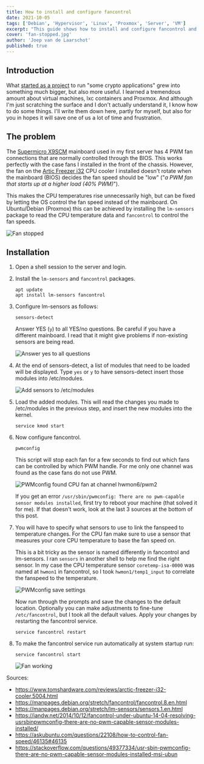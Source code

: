 ```yaml
---
title: How to install and configure fancontrol
date: 2021-10-05
tags: ['Debian', 'Hypervisor', 'Linux', 'Proxmox', 'Server', 'VM']
excerpt: "This guide shows how to install and configure fancontrol and lm-sensors to control the fan speeds of your server."
cover: 'fan-stopped.jpg'
author: 'Joep van de Laarschot'
published: true
---
```


## Introduction

What [started as a project](https://blog.joeplaa.com/building-a-proxmox-cluster/) to run "some crypto applications" grew into something much bigger, but also more useful. I learned a tremendous amount about virtual machines, lxc containers and Proxmox. And although I'm just scratching the surface and I don't actually understand it, I know how to do some things. I'll write them down here, partly for myself, but also for you in hopes it will save one of us a lot of time and frustration.

## The problem

The [Supermicro X9SCM](https://www.supermicro.com/products/motherboard/xeon/c202_c204/x9scm-f.cfm) mainboard used in my first server has 4 PWM fan connections that are normally controlled through the BIOS. This works perfectly with the case fans I installed in the front of the chassis. However, the fan on the [Artic Freezer i32](https://www.amazon.com/ARCTIC-Freezer-i32-Controller-Technology/dp/B0119SJ3L8) CPU cooler I installed doesn't rotate when the mainboard (BIOS) decides the fan speed should be "low" ("*a PWM fan that starts up at a higher load (40% PWM)*").

This makes the CPU temperatures rise unnecessarily high, but can be fixed by letting the OS control the fan speed instead of the mainboard. On Ubuntu/Debian (Proxmox) this can be achieved by installing the `lm-sensors` package to read the CPU temperature data and `fancontrol` to control the fan speeds.

![Fan stopped](fan-stopped.jpg)

## Installation

1. Open a shell session to the server and login.

2. Install the `lm-sensors` and `fancontrol` packages.

    ```shellsession
    apt update
    apt install lm-sensors fancontrol
    ```

3. Configure lm-sensors as follows:

    ```shellsession
    sensors-detect
    ```

    Answer YES (`y`) to all YES/no questions. Be careful if you have a different mainboard. I read that it might give problems if non-existing sensors are being read.

    ![Answer yes to all questions](sensors-detect-yes-no.png)

4. At the end of sensors-detect, a list of modules that need to be loaded will be displayed. Type `yes` or `y` to have sensors-detect insert those modules into /etc/modules.

    ![Add sensors to /etc/modules](sensors-detect-modules-yes.png)

5. Load the added modules. This will read the changes you made to /etc/modules in the previous step, and insert the new modules into the kernel.

    ```shellsession
    service kmod start
    ```

6. Now configure fancontrol.

    ```shellsession
    pwmconfig
    ```

    This script will stop each fan for a few seconds to find out which fans can be controlled by which PWM handle. For me only one channel was found as the case fans do not use PWM.

    ![PWMconfig found CPU fan at channel hwmon6/pwm2](pwmconfig.png)

    <Alert type='error'>
        If you get an error <code>/usr/sbin/pwmconfig: There are no pwm-capable sensor modules installed</code>, first try to reboot your machine (that solved it for me). If that doesn't work, look at the last 3 sources at the bottom of this post.
    </Alert>

7. You will have to specify what sensors to use to link the fanspeed to temperature changes. For the CPU fan make sure to use a sensor that measures your core CPU temperature to base the fan speed on.

    This is a bit tricky as the sensor is named differently in fancontrol and lm-sensors. I ran `sensors` in another shell to help me find the right sensor. In my case the CPU temperature sensor `coretemp-isa-0000` was named at `hwmon1` in fancontrol, so I took `hwmon1/temp1_input` to correlate the fanspeed to the temperature.

    ![PWMconfig save settings](pwmconfig-save-settings.png)

    Now run through the prompts and save the changes to the default location. Optionally you can make adjustments to fine-tune `/etc/fancontrol`, but I took all the default values. Apply your changes by restarting the fancontrol service.

    ```shellsession
    service fancontrol restart
    ```

8. To make the fancontrol service run automatically at system startup run:

    ```shellsession
    service fancontrol start
    ```

    ![Fan working](fan-working.jpg)

<Alert type='info'>
    Sources:

* <https://www.tomshardware.com/reviews/arctic-freezer-i32-cooler,5004.html>
* <https://manpages.debian.org/stretch/fancontrol/fancontrol.8.en.html>
* <https://manpages.debian.org/stretch/lm-sensors/sensors.1.en.html>
* <https://iandw.net/2014/10/12/fancontrol-under-ubuntu-14-04-resolving-usrsbinpwmconfig-there-are-no-pwm-capable-sensor-modules-installed/>
* <https://askubuntu.com/questions/22108/how-to-control-fan-speed/46135#46135>
* <https://stackoverflow.com/questions/49377334/usr-sbin-pwmconfig-there-are-no-pwm-capable-sensor-modules-installed-msi-ubun>

</Alert>
